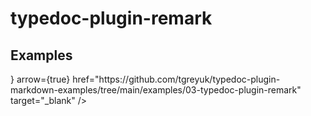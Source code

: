 
# typedoc-plugin-remark

<PackageDescription pjson={pjson} />

## Examples

<Cards num={2}>
  <Cards.Card
    title="View on Github"
    icon={<FontAwesomeIcon icon={faGithub} />}
    arrow={true}
    href="https://github.com/tgreyuk/typedoc-plugin-markdown-examples/tree/main/examples/03-typedoc-plugin-remark"
    target="_blank"
  />
</Cards>
